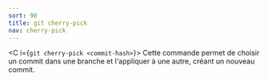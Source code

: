 ```yaml
---
sort: 90
title: git cherry-pick
nav: cherry-pick
---
```


<C i={`git cherry-pick <commit-hash>`}>
  Cette commande permet de choisir un commit dans une branche et l'appliquer à une autre, créant un nouveau commit.
</C>
